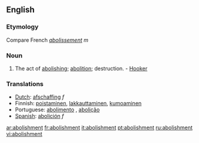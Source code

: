 ==English==
===Etymology===
Compare French ''[[abolissement]]'' ''m''
===Noun===
{{en-noun}}

#The act of [[abolishing]]; [[abolition]]; destruction. - [[Hooker]]

===Translations===
*[[Dutch]]: [[afschaffing]] ''f''
*Finnish: [[poistaminen]], [[lakkauttaminen]], [[kumoaminen]]
*Portuguese: [[abolimento]] {{m}}, [[abolição]] {{f}}
*[[Spanish]]: [[abolición]] ''f''

[[ar:abolishment]]
[[fr:abolishment]]
[[it:abolishment]]
[[pt:abolishment]]
[[ru:abolishment]]
[[vi:abolishment]]